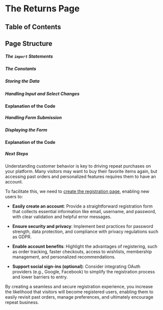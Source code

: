 
# The Returns Page

## Table of Contents

## Page Structure

##### The `import` Statements

##### The Constants

##### Storing the Data

##### Handling Input and Select Changes

#### Explanation of the Code

##### Handling Form Submission

##### Displaying the Form

#### Explanation of the Code

##### Next Steps

Understanding customer behavior is key to driving repeat purchases on your platform. Many visitors may want to buy their favorite items again, but accessing past orders and personalized features requires them to have an account.

To facilitate this, we need to [create the registration page](/ecommerce-platform/creating-the-pages/the-basics/registration), enabling new users to:

- **Easily create an account**:
  Provide a straightforward registration form that collects essential information like email, username, and password, with clear validation and helpful error messages.

- **Ensure security and privacy**:
  Implement best practices for password strength, data protection, and compliance with privacy regulations such as GDPR.

- **Enable account benefits**:
  Highlight the advantages of registering, such as order tracking, faster checkouts, access to wishlists, membership management, and personalized recommendations.

- **Support social sign-ins (optional)**:
  Consider integrating OAuth providers (e.g., Google, Facebook) to simplify the registration process and lower barriers to entry.

By creating a seamless and secure registration experience, you increase the likelihood that visitors will become registered users, enabling them to easily revisit past orders, manage preferences, and ultimately encourage repeat business.

<BackToTop />
